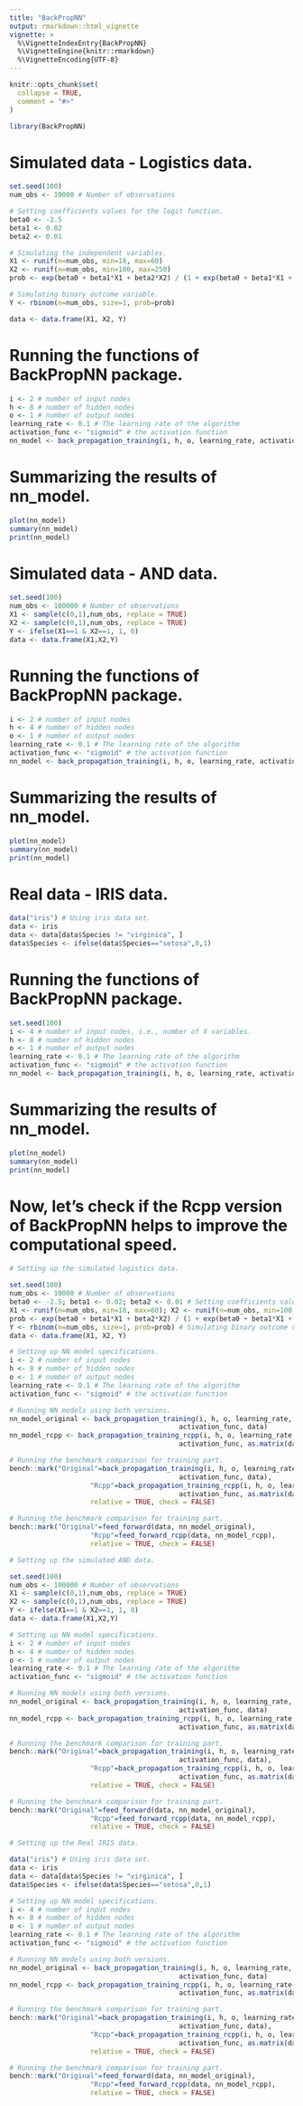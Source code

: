 ```yaml
---
title: "BackPropNN"
output: rmarkdown::html_vignette
vignette: >
  %\VignetteIndexEntry{BackPropNN}
  %\VignetteEngine{knitr::rmarkdown}
  %\VignetteEncoding{UTF-8}
---
```


```r
knitr::opts_chunk$set(
  collapse = TRUE,
  comment = "#>"
)
```

```r
library(BackPropNN)
```

# Simulated data - Logistics data.

```r
set.seed(100)
num_obs <- 10000 # Number of observations

# Setting coefficients values for the logit function.
beta0 <- -2.5
beta1 <- 0.02
beta2 <- 0.01

# Simulating the independent variables.
X1 <- runif(n=num_obs, min=18, max=60)
X2 <- runif(n=num_obs, min=100, max=250)
prob <- exp(beta0 + beta1*X1 + beta2*X2) / (1 + exp(beta0 + beta1*X1 + beta2*X2))

# Simulating binary outcome variable.
Y <- rbinom(n=num_obs, size=1, prob=prob)

data <- data.frame(X1, X2, Y)
```

# Running the functions of BackPropNN package.

```r
i <- 2 # number of input nodes
h <- 8 # number of hidden nodes
o <- 1 # number of output nodes
learning_rate <- 0.1 # The learning rate of the algorithm
activation_func <- "sigmoid" # the activation function
nn_model <- back_propagation_training(i, h, o, learning_rate, activation_func, data)
```

# Summarizing the results of nn_model.

```r
plot(nn_model)
summary(nn_model)
print(nn_model)
```

# Simulated data - AND data.

```r
set.seed(100)
num_obs <- 100000 # Number of observations
X1 <- sample(c(0,1),num_obs, replace = TRUE)
X2 <- sample(c(0,1),num_obs, replace = TRUE)
Y <- ifelse(X1==1 & X2==1, 1, 0)
data <- data.frame(X1,X2,Y)
```

# Running the functions of BackPropNN package.

```r
i <- 2 # number of input nodes
h <- 4 # number of hidden nodes
o <- 1 # number of output nodes
learning_rate <- 0.1 # The learning rate of the algorithm
activation_func <- "sigmoid" # the activation function
nn_model <- back_propagation_training(i, h, o, learning_rate, activation_func, data)
```

# Summarizing the results of nn_model.

```r
plot(nn_model)
summary(nn_model)
print(nn_model)
```

# Real data - IRIS data.

```r
data("iris") # Using iris data set.
data <- iris
data <- data[data$Species != "virginica", ] 
data$Species <- ifelse(data$Species=="setosa",0,1)
```

# Running the functions of BackPropNN package.

```r
set.seed(100)
i <- 4 # number of input nodes, i.e., number of X variables.
h <- 8 # number of hidden nodes
o <- 1 # number of output nodes
learning_rate <- 0.1 # The learning rate of the algorithm
activation_func <- "sigmoid" # the activation function
nn_model <- back_propagation_training(i, h, o, learning_rate, activation_func, data)
```

# Summarizing the results of nn_model.

```r
plot(nn_model)
summary(nn_model)
print(nn_model)
```

# Now, let's check if the Rcpp version of BackPropNN helps to improve the computational speed.

```r
# Setting up the simulated logistics data.

set.seed(100)
num_obs <- 10000 # Number of observations
beta0 <- -2.5; beta1 <- 0.02; beta2 <- 0.01 # Setting coefficients values for the logit function.
X1 <- runif(n=num_obs, min=18, max=60); X2 <- runif(n=num_obs, min=100, max=250) # Simulating the independent variables.
prob <- exp(beta0 + beta1*X1 + beta2*X2) / (1 + exp(beta0 + beta1*X1 + beta2*X2))
Y <- rbinom(n=num_obs, size=1, prob=prob) # Simulating binary outcome variable.
data <- data.frame(X1, X2, Y)

# Setting up NN model specifications.
i <- 2 # number of input nodes
h <- 8 # number of hidden nodes
o <- 1 # number of output nodes
learning_rate <- 0.1 # The learning rate of the algorithm
activation_func <- "sigmoid" # the activation function

# Running NN models using both versions.
nn_model_original <- back_propagation_training(i, h, o, learning_rate,
                                          activation_func, data)
nn_model_rcpp <- back_propagation_training_rcpp(i, h, o, learning_rate,
                                          activation_func, as.matrix(data))

# Running the benchmark comparison for training part.
bench::mark("Original"=back_propagation_training(i, h, o, learning_rate,
                                          activation_func, data),
                    "Rcpp"=back_propagation_training_rcpp(i, h, o, learning_rate,
                                          activation_func, as.matrix(data)),
                    relative = TRUE, check = FALSE)

# Running the benchmark comparison for training part.
bench::mark("Original"=feed_forward(data, nn_model_original),
                    "Rcpp"=feed_forward_rcpp(data, nn_model_rcpp),
                    relative = TRUE, check = FALSE)
```

```r
# Setting up the simulated AND data.

set.seed(100)
num_obs <- 100000 # Number of observations
X1 <- sample(c(0,1),num_obs, replace = TRUE)
X2 <- sample(c(0,1),num_obs, replace = TRUE)
Y <- ifelse(X1==1 & X2==1, 1, 0)
data <- data.frame(X1,X2,Y)

# Setting up NN model specifications.
i <- 2 # number of input nodes
h <- 4 # number of hidden nodes
o <- 1 # number of output nodes
learning_rate <- 0.1 # The learning rate of the algorithm
activation_func <- "sigmoid" # the activation function

# Running NN models using both versions.
nn_model_original <- back_propagation_training(i, h, o, learning_rate,
                                          activation_func, data)
nn_model_rcpp <- back_propagation_training_rcpp(i, h, o, learning_rate,
                                          activation_func, as.matrix(data))

# Running the benchmark comparison for training part.
bench::mark("Original"=back_propagation_training(i, h, o, learning_rate,
                                          activation_func, data),
                    "Rcpp"=back_propagation_training_rcpp(i, h, o, learning_rate,
                                          activation_func, as.matrix(data)),
                    relative = TRUE, check = FALSE)

# Running the benchmark comparison for training part.
bench::mark("Original"=feed_forward(data, nn_model_original),
                    "Rcpp"=feed_forward_rcpp(data, nn_model_rcpp),
                    relative = TRUE, check = FALSE)
```

```r
# Setting up the Real IRIS data.

data("iris") # Using iris data set.
data <- iris
data <- data[data$Species != "virginica", ] 
data$Species <- ifelse(data$Species=="setosa",0,1)

# Setting up NN model specifications.
i <- 4 # number of input nodes
h <- 8 # number of hidden nodes
o <- 1 # number of output nodes
learning_rate <- 0.1 # The learning rate of the algorithm
activation_func <- "sigmoid" # the activation function

# Running NN models using both versions.
nn_model_original <- back_propagation_training(i, h, o, learning_rate,
                                          activation_func, data)
nn_model_rcpp <- back_propagation_training_rcpp(i, h, o, learning_rate,
                                          activation_func, as.matrix(data))

# Running the benchmark comparison for training part.
bench::mark("Original"=back_propagation_training(i, h, o, learning_rate,
                                          activation_func, data),
                    "Rcpp"=back_propagation_training_rcpp(i, h, o, learning_rate,
                                          activation_func, as.matrix(data)),
                    relative = TRUE, check = FALSE)

# Running the benchmark comparison for training part.
bench::mark("Original"=feed_forward(data, nn_model_original),
                    "Rcpp"=feed_forward_rcpp(data, nn_model_rcpp),
                    relative = TRUE, check = FALSE)
```



